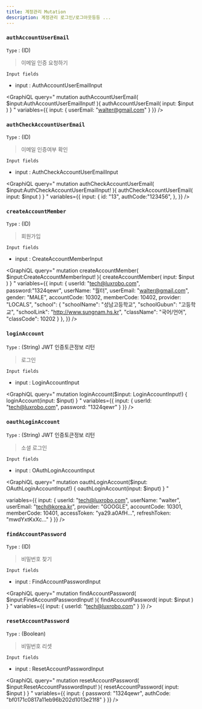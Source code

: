 ```yaml
---
title: 계정관리 Mutation
description: 계정관리 로그인/로그아웃등등 ...
---
```




### `authAccountUserEmail`
`Type` : (ID) 

> 이메일 인증 요청하기

`Input fields`
* input : <Link to="/input/account/#AuthAccountUserEmailInput">AuthAccountUserEmailInput</Link>

<GraphiQL
  query="
  mutation authAccountUserEmail( $input:AuthAccountUserEmailInput! ){
    authAccountUserEmail( input: $input )
  }
  "
  variables={{
    input: {
      userEmail: "walter@gmail.com"
    }
  }}
/>


### `authCheckAccountUserEmail`
`Type` : (ID) 

> 이메일 인증여부 확인

`Input fields`
* input : <Link to="/input/account/#AuthCheckAccountUserEmailInput">AuthCheckAccountUserEmailInput</Link>

<GraphiQL
  query="
  mutation authCheckAccountUserEmail( $input:AuthCheckAccountUserEmailInput! ){
    authCheckAccountUserEmail( input: $input )
  }
  "
  variables={{
    input: {
      id: "13",
      authCode:"123456",
    },
  }}
/>

### `createAccountMember`
`Type` : (ID) 

> 회원가입

`Input fields`
* input : <Link to="/input/account/#CreateAccountMemberInput">CreateAccountMemberInput</Link>

<GraphiQL
  query="
  mutation createAccountMember( $input:CreateAccountMemberInput! ){
    createAccountMember( input: $input )
  }
  "
  variables={{
    input: {
      userId: "tech@luxrobo.com",
      password:"1324qewr",
      userName: "월터",
      userEmail: "walter@gmail.com",
      gender: "MALE",
      accountCode: 10302,
      memberCode: 10402,
      provider: "LOCALS",
      "school": {
        "schoolName": "성남고등학교",
        "schoolGubun": "고등학교",
        "schoolLink": "http://www.sungnam.hs.kr",
        "className": "국어/언어",
        "classCode": 10202
      }
    },
  }}
/>



### `loginAccount` 
`Type` : (String) JWT 인증토큰정보 리턴 

> 로그인

`Input fields`
* input : <Link to="/input/account/#LoginAccountInput">LoginAccountInput</Link>

<GraphiQL
  query="
    mutation loginAccount($input: LoginAccountInput!) {
      loginAccount(input: $input)
    }
  "
  variables={{
    input: {
      userId: "tech@luxrobo.com",
      password: "1324qewr"
    }
  }}
/>



### `oauthLoginAccount` 
`Type` : (String) JWT 인증토큰정보 리턴 

> 소셜 로그인


`Input fields`
* input : <Link to="/input/account/#OAuthLoginAccountInput">OAuthLoginAccountInput</Link>

<GraphiQL
  query="
    mutation oauthLoginAccount($input: OAuthLoginAccountInput!) {
      oauthLoginAccount(input: $input)
    }
  "
 
  variables={{
    input: {
      userId: "tech@luxrobo.com",
      userName: "walter",
      userEmail: "tech@korea.kr",
      provider: "GOOGLE",
      accountCode: 10301,
      memberCode: 10401,
      accessToken: "ya29.a0AfH...",
      refreshToken: "mwdYxtKxXc..."
    }
  }}
/>


### `findAccountPassword`
`Type` : (ID) 

> 비밀번호 찾기

`Input fields`
* input : <Link to="/input/account/#FindAccountPasswordInput">FindAccountPasswordInput</Link>

<GraphiQL
  query="
  mutation findAccountPassword( $input:FindAccountPasswordInput! ){
    findAccountPassword( input: $input )
  }
  "
  variables={{
    input: {
      userId: "tech@luxrobo.com"
    }
  }}
/>



### `resetAccountPassword`
`Type` : (Boolean) 

> 비밀번호 리셋

`Input fields`
* input : <Link to="/input/account/#ResetAccountPasswordInput">ResetAccountPasswordInput</Link>

<GraphiQL
  query="
  mutation resetAccountPassword( $input:ResetAccountPasswordInput! ){
    resetAccountPassword( input: $input )
  }
  "
  variables={{
    input: {
      password: "1324qewr",
      authCode: "bf0171c0817a11eb96b202d1013e21f8"
    }
  }}
/>

